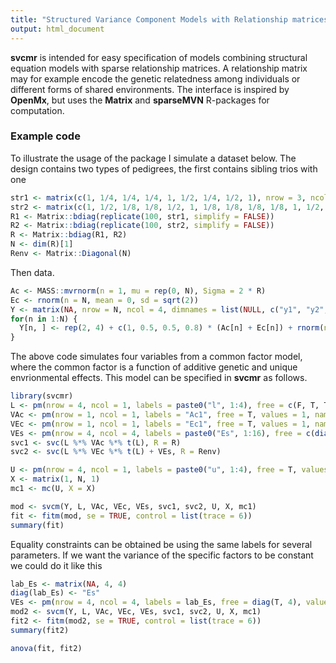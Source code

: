 ```yaml
---
title: "Structured Variance Component Models with Relationship matrices"
output: html_document
---
```


**svcmr** is intended for easy specification of models combining structural equation models with sparse relationship matrices. A relationship matrix may for example encode the genetic relatedness among individuals or different forms of shared environments. The interface is inspired by **OpenMx**, but uses the **Matrix** and **sparseMVN** R-packages for computation. 

### Example code
To illustrate the usage of the package I simulate a dataset below. The design contains two types of pedigrees, the first contains sibling trios with one 
```r
str1 <- matrix(c(1, 1/4, 1/4, 1/4, 1, 1/2, 1/4, 1/2, 1), nrow = 3, ncol = 3)
str2 <- matrix(c(1, 1/2, 1/8, 1/8, 1/2, 1, 1/8, 1/8, 1/8, 1/8, 1, 1/2, 1/8, 1/8, 1/2, 1), nrow = 4, ncol = 4)
R1 <- Matrix::bdiag(replicate(100, str1, simplify = FALSE))
R2 <- Matrix::bdiag(replicate(100, str2, simplify = FALSE))
R <- Matrix::bdiag(R1, R2)
N <- dim(R)[1]
Renv <- Matrix::Diagonal(N)
```
Then data.
```r
Ac <- MASS::mvrnorm(n = 1, mu = rep(0, N), Sigma = 2 * R)
Ec <- rnorm(n = N, mean = 0, sd = sqrt(2))
Y <- matrix(NA, nrow = N, ncol = 4, dimnames = list(NULL, c("y1", "y2", "y3", "y4")))
for(n in 1:N) {
  Y[n, ] <- rep(2, 4) + c(1, 0.5, 0.5, 0.8) * (Ac[n] + Ec[n]) + rnorm(n = 4, mean = 0, sd = 1)
}
```
The above code simulates four variables from a common factor model, where the common factor is a function of additive genetic and unique envrionmental effects. This model can be specified in **svcmr** as follows.
```r
library(svcmr)
L <- pm(nrow = 4, ncol = 1, labels = paste0("l", 1:4), free = c(F, T, T, T), values = 1, name = "L")
VAc <- pm(nrow = 1, ncol = 1, labels = "Ac1", free = T, values = 1, name = "VAc")
VEc <- pm(nrow = 1, ncol = 1, labels = "Ec1", free = T, values = 1, name = "VEc")
VEs <- pm(nrow = 4, ncol = 4, labels = paste0("Es", 1:16), free = c(diag(T, 4)), values = diag(1, 4), name = "VEs")
svc1 <- svc(L %*% VAc %*% t(L), R = R)
svc2 <- svc(L %*% VEc %*% t(L) + VEs, R = Renv)

U <- pm(nrow = 4, ncol = 1, labels = paste0("u", 1:4), free = T, values = 0, name = "U")
X <- matrix(1, N, 1)
mc1 <- mc(U, X = X)

mod <- svcm(Y, L, VAc, VEc, VEs, svc1, svc2, U, X, mc1)
fit <- fitm(mod, se = TRUE, control = list(trace = 6))
summary(fit)
```

Equality constraints can be obtained be using the same labels for several parameters. If we want the variance of the specific factors to be constant we could do it like this
```r
lab_Es <- matrix(NA, 4, 4)
diag(lab_Es) <- "Es"
VEs <- pm(nrow = 4, ncol = 4, labels = lab_Es, free = diag(T, 4), values = diag(1, 4), name = "VEs")
mod2 <- svcm(Y, L, VAc, VEc, VEs, svc1, svc2, U, X, mc1)
fit2 <- fitm(mod2, se = TRUE, control = list(trace = 6))
summary(fit2)

```

```r
anova(fit, fit2)
```

